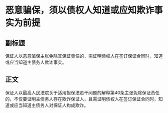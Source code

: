 # 恶意骗保，须以债权人知道或应知欺诈事实为前提
## 副标题
保证人以恶意骗保主张免除其保证责任的，需证明债权人在签订保证合同时，知道或应当知道主债务人欺诈事实。
## 正文
保证人以最高人民法院关于适用担保法若干问题的解释第40条主张免除保证责任的，不仅要证明主债务人存在欺诈保证人，且需证明债权人在签订保证合同时，知道或应当知道主债务人对保证人构成欺诈。